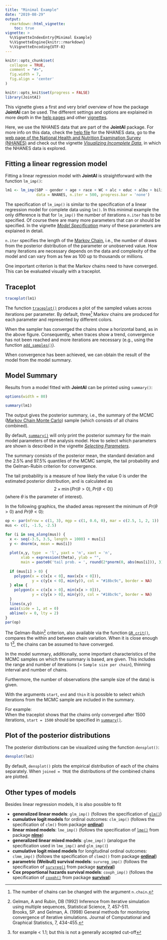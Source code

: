 ---
title: "Minimal Example"
date: "2019-08-29"
output:
  rmarkdown::html_vignette:
    toc: true
vignette: >
  %\VignetteIndexEntry{Minimal Example}
  %\VignetteEngine{knitr::rmarkdown}
  %\VignetteEncoding{UTF-8}
---

```{r setup, include = FALSE}
knitr::opts_chunk$set(
  collapse = TRUE,
  comment = "#>",
  fig.width = 7,
  fig.align = 'center'
)

knitr::opts_knit$set(progress = FALSE)
library(JointAI)
```


This vignette gives a first and very brief overview of how the package **JointAI**
can be used. The different settings and options are explained in more depth in
the [help pages](https://nerler.github.io/JointAI/reference/index.html) and 
other [vignettes](https://nerler.github.io/JointAI/articles/index.html).

Here, we use the NHANES data that are part of the **JointAI** package.
For more info on this data, check the
[help file](https://nerler.github.io/JointAI/reference/NHANES.html) for the NHANES data,
go to the [web page of the National Health and Nutrition Examination Survey (NHANES)](https://www.cdc.gov/nchs/nhanes/index.htm) and check out the vignette 
[*Visualizing Incomplete Data*](https://nerler.github.io/JointAI/articles/VisualizingIncompleteData.html),
in which the NHANES data is explored.

##  Fitting a linear regression model
Fitting a linear regression model with **JointAI** is straightforward with the
function `lm_imp()`:
```{r fit_lm1, message = F}
lm1 <- lm_imp(SBP ~ gender + age + race + WC + alc + educ + albu + bili,
              data = NHANES, n.iter = 500, progress.bar = 'none')
```

The specification of `lm_imp()` is similar to the specification of a
linear regression model for complete data using `lm()`.
In this minimal example the only difference is that for `lm_imp()` the number
of iterations `n.iter` has to be specified.
Of course there are many more parameters that can or should
be specified.
In the vignette [*Model Specification*](https://nerler.github.io/JointAI/articles/ModelSpecification.html) 
many of these parameters are explained in detail.

`n.iter` specifies the length of the [Markov Chain](https://en.wikipedia.org/wiki/Markov_chain),
i.e., the number of draws from the posterior distribution of the parameter
or unobserved value.
How many iterations are necessary depends on the data and complexity of the
model and can vary from as few as 100 up to thousands or millions. 

One important criterion is that the Markov chains need to have converged.
This can be evaluated visually with a traceplot.

## Traceplot
```{r results_lm1, fig.width = 8, fig.height = 5, out.width = '100%'}
traceplot(lm1)
```

The function [`traceplot()`](https://nerler.github.io/JointAI/reference/traceplot.html)
produces a plot of the sampled values across 
iterations per parameter. By default, three^[The number of chains can be changed with the argument `n.chain`.] Markov chains are produced for
each parameter and represented by different colors.

When the sampler has converged the chains show a horizontal band, as in the
above figure. Consequently, when traces show a trend, convergence has not been
reached  and more iterations are necessary (e.g., using the function
[`add_samples()`](https://nerler.github.io/JointAI/reference/add_samples.html)).

When convergence has been achieved, we can obtain the result of the model
from the model summary.

## Model Summary
Results from a model fitted with **JointAI** can be printed using `summary()`:
```{r, echo = FALSE}
options(width = 80)
```

```{r}
summary(lm1)
```

The output gives the posterior summary, i.e., the summary of the 
MCMC ([Markov Chain Monte Carlo](https://en.wikipedia.org/wiki/Markov_chain_Monte_Carlo))
sample (which consists of all chains combined).

By default, [`summary()`](https://nerler.github.io/JointAI/reference/summary.JointAI.html)
will only print the posterior summary for the main
model parameters of the analysis model. How to select which parameters are shown
is described in the vignette 
[*Selecting Parameters*](https://nerler.github.io/JointAI/articles/SelectingParameters.html).

The summary consists of the posterior mean, the standard deviation and the 
2.5% and 97.5% quantiles of the MCMC sample, the tail probability and the 
Gelman-Rubin criterion for convergence.


The tail probability is a measure of how likely the value 0 is under the 
estimated posterior distribution, and is calculated as 
$$2\times\min\left\{Pr(\theta > 0), Pr(\theta < 0)\right\}$$
(where $\theta$ is the parameter of interest).

In the following graphics, the shaded areas represent the minimum of 
$Pr(\theta > 0)$ and $Pr(\theta < 0)$:
```{r, echo = F, fig.width = 8, fig.height = 2}
op <- par(mfrow = c(1, 3), mgp = c(1, 0.6, 0), mar = c(2.5, 1, 2, 1))
mus <- c(1, -1.5, -2.5)

for (i in seq_along(mus)) {
  x <- seq(-3.5, 3.5, length = 1000) + mus[i]
  y <- dnorm(x, mean = mus[i])
  
  plot(x,y, type  = 'l', yaxt = 'n', xaxt = 'n',
       xlab = expression(theta), ylab = "",
       main = paste0('tail prob. = ', round(2*pnorm(0, abs(mus[i])), 3)))
  
  if (mus[i] > 0) {
    polygon(x = c(x[x < 0], max(x[x < 0])),
            y = c(y[x < 0], min(y)), col = "#18bc9c", border = NA)
  } else {
    polygon(x = c(x[x > 0], min(x[x > 0])),
            y = c(y[x > 0], min(y)), col = "#18bc9c", border = NA)
  }
  lines(x,y)
  axis(side = 1, at = 0)
  abline(v = 0, lty = 2)
}
par(op)
```

The Gelman-Rubin^[Gelman, A and Rubin, DB (1992) Inference from iterative simulation using multiple sequences, Statistical Science, 7, 457-511.<br>
Brooks, SP. and Gelman, A. (1998) General methods for monitoring convergence of iterative simulations. Journal of Computational and Graphical Statistics, 7, 434-455.] criterion,
also available via the function [`GR_crit()`](https://nerler.github.io/JointAI/reference/GR_crit.html),
compares the within and between chain variation. When it is close enough to
1^[for example < 1.1; but this is not a generally accepted cut-off], the chains
can be assumed to have converged.

In the model summary, additionally, some important characteristics of the MCMC
samples on which the summary is based, are given.
This includes the range and number of iterations
(= `Sample size per chain`), thinning interval and number of chains.

Furthermore, the number of observations (the sample size of the data) is given.

With the arguments `start`, `end` and `thin` it is possible to
select which iterations from the MCMC sample are included in the summary.

For example:<br>
When the traceplot shows that the chains only converged after
1500 iterations, `start = 1500` should be specified in
[`summary()`](https://nerler.github.io/JointAI/reference/summary.JointAI.html).

## Plot of the posterior distributions
The posterior distributions can be visualized using the function `densplot()`:
```{r, fig.width = 8, fig.height = 5}
densplot(lm1)
```

By default, `densplot()` plots the empirical distribution of each of the chains
separately. When `joined = TRUE` the distributions of the combined chains
are plotted.


## Other types of models
Besides linear regression models, it is also possible to fit

* **generalized linear models**: `glm_imp()` (follows the specification of
[`glm()`](https://stat.ethz.ch/R-manual/R-devel/library/stats/html/glm.html))
* **cumulative logit models** for ordinal outcomes: `clm_imp()` (follows the
specification of `clm()` from package [**ordinal**](https://CRAN.R-project.org/package=ordinal))
* **linear mixed models**: `lme_imp()` (follows the specification of [`lme()`](https://stat.ethz.ch/R-manual/R-devel/library/nlme/html/lme.html)
from package [**nlme**](https://CRAN.R-project.org/package=nlme))
* **generalized linear mixed models**: `glme_imp()` (analogue the specification used
in `lme_imp()` and `glm_imp()`)
* **cumulative logit mixed models** for longitudinal ordinal outcomes: `clmm_imp()` (follows the
specification of `clmm2()` from package [**ordinal**](https://CRAN.R-project.org/package=ordinal))
* **parametric (Weibull) survival models**: `survreg_imp()` (follows the specification
of [`survreg()`](https://stat.ethz.ch/R-manual/R-devel/library/survival/html/survreg.html)
from package [**survival**](https://CRAN.R-project.org/package=survival))
* **Cox proportional hazards survival models**: `coxph_imp()` (follows the specification
of [`coxph()`](https://stat.ethz.ch/R-manual/R-devel/library/survival/html/coxph.html)
from package [**survival**](https://CRAN.R-project.org/package=survival))
